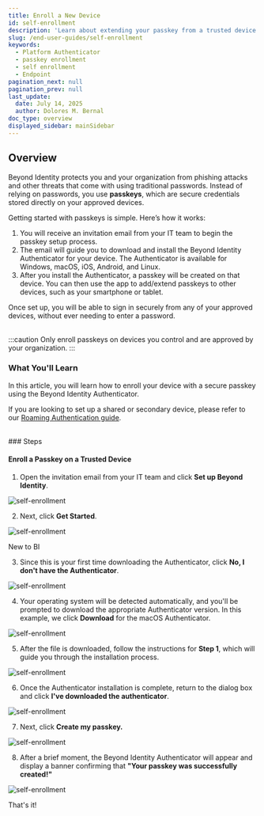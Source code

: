 ```yaml
---
title: Enroll a New Device
id: self-enrollment
description: 'Learn about extending your passkey from a trusted device to a new device.'
slug: /end-user-guides/self-enrollment
keywords:
  - Platform Authenticator
  - passkey enrollment
  - self enrollment
  - Endpoint
pagination_next: null
pagination_prev: null
last_update:
  date: July 14, 2025
  author: Dolores M. Bernal
doc_type: overview
displayed_sidebar: mainSidebar
---
```


## Overview

Beyond Identity protects you and your organization from phishing attacks and other threats that come with using traditional passwords. Instead of relying on passwords, you use **passkeys**, which are secure credentials stored directly on your approved devices.

Getting started with passkeys is simple. Here’s how it works:

1. You will receive an invitation email from your IT team to begin the passkey setup process.
2. The email will guide you to download and install the Beyond Identity Authenticator for your device. The Authenticator is available for Windows, macOS, iOS, Android, and Linux.
3. After you install the Authenticator, a passkey will be created on that device. You can then use the app to add/extend passkeys to other devices, such as your smartphone or tablet.

Once set up, you will be able to sign in securely from any of your approved devices, without ever needing to enter a password.

<br/>
:::caution
Only enroll passkeys on devices you control and are approved by your organization.
:::
<br/>

### What You'll Learn

In this article, you will learn how to enroll your device with a secure passkey using the Beyond Identity Authenticator. 

If you are looking to set up a shared or secondary device, please refer to our [Roaming Authentication guide](https://docs.beyondidentity.com/docs/authentication-experience/roaming-authentication).

<br/>
### Steps

#### Enroll a Passkey on a Trusted Device

1. Open the invitation email from your IT team and click **Set up Beyond Identity**. 

![self-enrollment](../images/invitation-email.png)


2. Next, click **Get Started**.

![self-enrollment](../images/get-started.png)

New to BI

3. Since this is your first time downloading the Authenticator, click **No, I don't have the Authenticator**. 

![self-enrollment](../images/no-PA.png)

4. Your operating system will be detected automatically, and you'll be prompted to download the appropriate Authenticator version. In this example, we click **Download** for the macOS Authenticator.

![self-enrollment](../images/download-pa-macOS.png)

5. After the file is downloaded, follow the instructions for **Step 1**, which will guide you through the installation process. 

![self-enrollment](../images/installation-process-macos.png)


6. Once the Authenticator installation is complete, return to the dialog box and click **I've downloaded the authenticator**.

![self-enrollment](../images/follow-steps.png)

7. Next, click **Create my passkey.**

![self-enrollment](../images/create-my-passkey.png)

8. After a brief moment, the Beyond Identity Authenticator will appear and display a banner confirming that **"Your passkey was successfully created!"**

![self-enrollment](../images/passkey-created.png)

That's it!
